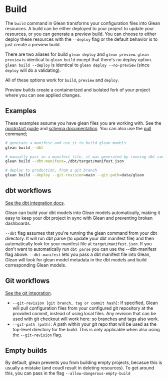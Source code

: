 
# Build

The `build` command in Glean transforms your configuration files into Glean resources.  A build can be either deployed to your project to update your resources, or you can generate a preview build.  You can choose to either deploy these resources with the `--deploy` flag or the default behavior is to just create a preview build.

There are two aliases for build `glean deploy` and `glean preview`.  `glean preview` is identical to `glean build` except that there's no deploy option.   `glean build --deploy` is identical to `glean deploy --no-preview` (since `deploy` will do a validating).

All of these options work for `build`, `preview` and `deploy`.

<Cards num={2}>
  <Card arrow icon=" 🏗️ " title="preview" href="./preview">
    <div>Preview builds create a containerized and isolated fork of your project where you can see applied changes.</div>
  </Card>
  <Card arrow icon=" 🚀 " title="deploy" href="./deploy">
  </Card>
</Cards>

## Examples

These examples assume you have glean files you are working with.  See the [quickstart guide](/docs/data-ops/cli#quickstart) and [schema documentation](/docs/data-ops/config-schema/data-models).  You can also use the [pull](./pull) command;

```bash filename="terminal"
# generate a manifest and use it to build glean models
glean build --dbt

# manually pass in a manifest file, it was generated by running dbt command seperately
glean build --dbt-manifest=./dbt/target/manifest.json

# deploy to production, from a git branch
glean build --deploy --git-revision=main --git-path=data/glean
```

## dbt workflows

[See the dbt integration docs](/docs/data-ops/dbt-integration).

Glean can build your dbt models into Glean models automatically, making it easy to keep your dbt project in sync with Glean and preventing broken dashboards.  

`--dbt` flag assumes that you're running the glean command from your dbt directory.  It will run dbt parse (to update your dbt manifest file) and then automatically look for your manifest file at `target/manifest.json`.  If you don't want to automatically run `dbt parse` you can use the --dbt-manifest flag above.
`--dbt-manifest` lets you pass a dbt manifest file into Glean, Glean will look for glean model metadata in the dbt models and build corresponding Glean models.


## Git workflows

[See the git integration](/docs/data-ops/git-integration).

- `--git-revision [git branch, tag or commit hash]`: If specified, Glean will pull configuration files from your configured git repository at the provided commit, instead of using local files. Any revision that can be used with git checkout will work here: so branches and tags also work.
- `--git-path [path]`: A path within your git repo that will be used as the top-level directory for the build. This is only applicable when also using the `--git-revision` flag.


## Empty builds

By default, glean prevents you from building empty projects, becasue this is usually a mistake (and coudl result in deleting resources).  To get around this, you can pass in the flag `--allow-dangerous-empty-build`
